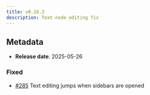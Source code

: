 ```yaml
---
title: v0.16.2
description: Text node editing fix
---
```


## Metadata

- **Release date**: 2025-05-26

### Fixed

- [#285](https://github.com/InditexTech/weavejs/issues/285) Text editing jumps when sidebars are opened
